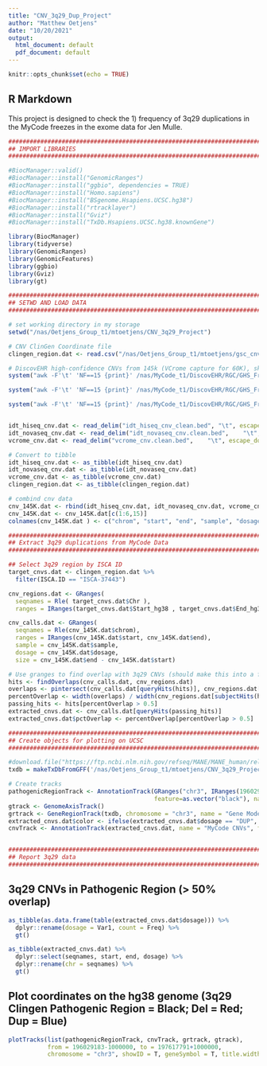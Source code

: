 ```yaml
---
title: "CNV_3q29_Dup_Project"
author: "Matthew Oetjens"
date: "10/20/2021"
output:
  html_document: default
  pdf_document: default
---
```


```r
knitr::opts_chunk$set(echo = TRUE)
```

## R Markdown

This project is designed to check the 1) frequency of 3q29 duplications in the MyCode freezes in the exome data for Jen Mulle.

```r
################################################################################
## IMPORT LIBRARIES
################################################################################

#BiocManager::valid()
#BiocManager::install("GenomicRanges")
#BiocManager::install("ggbio", dependencies = TRUE)
#BiocManager::install("Homo.sapiens")
#BiocManager::install("BSgenome.Hsapiens.UCSC.hg38")
#BiocManager::install("rtracklayer")
#BiocManager::install("Gviz")
#BiocManager::install("TxDb.Hsapiens.UCSC.hg38.knownGene")

library(BiocManager)
library(tidyverse)
library(GenomicRanges)
library(GenomicFeatures)
library(ggbio)
library(Gviz)
library(gt)

################################################################################
## SETWD AND LOAD DATA
################################################################################

# set working directory in my storage
setwd("/nas/Oetjens_Group_t1/mtoetjens/CNV_3q29_Project")

# CNV ClinGen Coordinate file
clingen_region.dat <- read.csv("/nas/Oetjens_Group_t1/mtoetjens/gsc_cnv_pull/Fz_175k/clingen_pathogenic_cnvs_hg38_semi_col_delim.csv", sep=";")

# DiscovEHR high-confidence CNVs from 145k (VCrome capture for 60K), skip malformated row
system("awk -F'\t' 'NF==15 {print}' /nas/MyCode_t1/DiscovEHR/RGC/GHS_Freeze_145_v3_pVCF/data/CNVs/IDT_hiseq/GHS_Freeze_145_v3.IDT_hiseq.high-confidence.cnv.annotated.bed > idt_hiseq_cnv_clean.bed" )

system("awk -F'\t' 'NF==15 {print}' /nas/MyCode_t1/DiscovEHR/RGC/GHS_Freeze_145_v3_pVCF/data/CNVs/IDT_novaseq/GHS_Freeze_145_v3.IDT_novaseq.high-confidence.cnv.annotated.bed > idt_novaseq_cnv.clean.bed" )

system("awk -F'\t' 'NF==15 {print}' /nas/MyCode_t1/DiscovEHR/RGC/GHS_Freeze_145_v3_pVCF/data/CNVs/VCRome/GHS_Freeze_145_v3.VCRome.high-confidence.cnv.annotated.bed > vcrome_cnv.clean.bed" )


idt_hiseq_cnv.dat <- read_delim("idt_hiseq_cnv_clean.bed", "\t", escape_double = FALSE, col_names = FALSE, col_types = cols(X1 = col_character()), trim_ws = TRUE)
idt_novaseq_cnv.dat <- read_delim("idt_novaseq_cnv.clean.bed",    "\t", escape_double = FALSE, col_names = FALSE, col_types = cols(X1 = col_character()), trim_ws = TRUE)
vcrome_cnv.dat <- read_delim("vcrome_cnv.clean.bed",    "\t", escape_double = FALSE, col_names = FALSE, col_types = cols(X1 = col_character()), trim_ws = TRUE)

# Convert to tibble
idt_hiseq_cnv.dat <- as_tibble(idt_hiseq_cnv.dat)
idt_novaseq_cnv.dat <- as_tibble(idt_novaseq_cnv.dat)
vcrome_cnv.dat <- as_tibble(vcrome_cnv.dat)
clingen_region.dat <- as_tibble(clingen_region.dat)

# combind cnv data
cnv_145K.dat <- rbind(idt_hiseq_cnv.dat, idt_novaseq_cnv.dat, vcrome_cnv.dat)
cnv_145K.dat <- cnv_145K.dat[c(1:6,15)]
colnames(cnv_145K.dat ) <- c("chrom", "start", "end", "sample", "dosage", "cn", "genes")

################################################################################
## Extract 3q29 duplications from MyCode Data
################################################################################

## Select 3q29 region by ISCA ID
target_cnvs.dat <- clingen_region.dat %>%
  filter(ISCA.ID == "ISCA-37443")

cnv_regions.dat <- GRanges(
  seqnames = Rle( target_cnvs.dat$Chr ),
  ranges = IRanges(target_cnvs.dat$Start_hg38 , target_cnvs.dat$End_hg38))

cnv_calls.dat <- GRanges(
  seqnames = Rle(cnv_145K.dat$chrom),
  ranges = IRanges(cnv_145K.dat$start, cnv_145K.dat$end),
  sample = cnv_145K.dat$sample,
  dosage = cnv_145K.dat$dosage,
  size = cnv_145K.dat$end - cnv_145K.dat$start)

# Use granges to find overlap with 3q29 CNVs (should make this into a function)
hits <- findOverlaps(cnv_calls.dat, cnv_regions.dat)
overlaps <- pintersect(cnv_calls.dat[queryHits(hits)], cnv_regions.dat[subjectHits(hits)])
percentOverlap <- width(overlaps) / width(cnv_regions.dat[subjectHits(hits)])
passing_hits <- hits[percentOverlap > 0.5]
extracted_cnvs.dat <- cnv_calls.dat[queryHits(passing_hits)]
extracted_cnvs.dat$pctOverlap <- percentOverlap[percentOverlap > 0.5]

################################################################################
## Create objects for plotting on UCSC
################################################################################

#download.file("https://ftp.ncbi.nlm.nih.gov/refseq/MANE/MANE_human/release_0.95/MANE.GRCh38.v0.95.select_refseq_genomic.gff.gz", "MANE.GRCh38.v0.95.select_refseq_genomic.gff.gz")
txdb = makeTxDbFromGFF('/nas/Oetjens_Group_t1/mtoetjens/CNV_3q29_Project/MANE.GRCh38.v0.95.select_refseq_genomic.gff.gz')

# Create tracks
pathogenicRegionTrack <- AnnotationTrack(GRanges("chr3", IRanges(196029183, 197617791), color="black", ID="3q29"), 
                                         feature=as.vector("black"), name = "ClinGen Pathogenic Region", black="black")
gtrack <- GenomeAxisTrack()
grtrack <- GeneRegionTrack(txdb, chromosome = "chr3", name = "Gene Model",  id = "TXNAME")
extracted_cnvs.dat$color <- ifelse(extracted_cnvs.dat$dosage == "DUP", "blue", ifelse(extracted_cnvs.dat$dosage == "DEL", "red", "black"))
cnvTrack <- AnnotationTrack(extracted_cnvs.dat, name = "MyCode CNVs", feature=as.vector(extracted_cnvs.dat$color), red="red", blue="blue", black = "black")


################################################################################
## Report 3q29 data
################################################################################

```

## 3q29 CNVs in Pathogenic Region (\> 50% overlap)

```r
as_tibble(as.data.frame(table(extracted_cnvs.dat$dosage))) %>% 
  dplyr::rename(dosage = Var1, count = Freq) %>%
  gt()
```

```r
as_tibble(extracted_cnvs.dat) %>%
  dplyr::select(seqnames, start, end, dosage) %>%
  dplyr::rename(chr = seqnames) %>%
  gt()
```

## Plot coordinates on the hg38 genome (3q29 Clingen Pathogenic Region = Black; Del = Red; Dup = Blue)

```r
plotTracks(list(pathogenicRegionTrack, cnvTrack, grtrack, gtrack), 
           from = 196029183-1000000, to = 197617791+1000000, 
           chromosome = "chr3", showID = T, geneSymbol = T, title.width=0.25, sizes=c(1,2,1,1))

```
